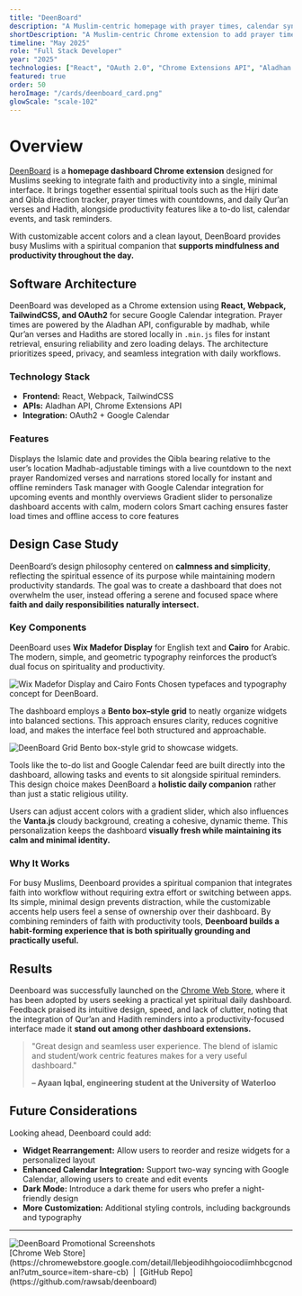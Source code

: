 ```yaml
---
title: "DeenBoard"
description: "A Muslim-centric homepage with prayer times, calendar sync, and daily widgets. This Chrome extension replaces your new tab page with a beautiful dashboard to meet all your Islamic needs, with useful widgets to improve your productivity."
shortDescription: "A Muslim-centric Chrome extension to add prayer times, calendar sync, and daily widgets to your new tab."
timeline: "May 2025"
role: "Full Stack Developer"
year: "2025"
technologies: ["React", "OAuth 2.0", "Chrome Extensions API", "Aladhan API"]
featured: true
order: 50
heroImage: "/cards/deenboard_card.png"
glowScale: "scale-102"
---
```


# Overview

[DeenBoard](https://chromewebstore.google.com/detail/llebjeodihhgoiocodiimhbcgcnodanl?utm_source=item-share-cb) is a **homepage dashboard Chrome extension** designed for Muslims seeking to integrate faith and productivity into a single, minimal interface. It brings together essential spiritual tools such as the Hijri date and Qibla direction tracker, prayer times with countdowns, and daily Qur’an verses and Hadith, alongside productivity features like a to-do list, calendar events, and task reminders. 

With customizable accent colors and a clean layout, DeenBoard provides busy Muslims with a spiritual companion that **supports mindfulness and productivity throughout the day.**

## Software Architecture

DeenBoard was developed as a Chrome extension using **React, Webpack, TailwindCSS, and OAuth2** for secure Google Calendar integration. Prayer times are powered by the Aladhan API, configurable by madhab, while Qur’an verses and Hadiths are stored locally in `.min.js` files for instant retrieval, ensuring reliability and zero loading delays. The architecture prioritizes speed, privacy, and seamless integration with daily workflows.

### Technology Stack

- **Frontend:** React, Webpack, TailwindCSS
- **APIs:** Aladhan API, Chrome Extensions API
- **Integration:** OAuth2 + Google Calendar

### Features

<FeatureGrid>
  <FeatureCard icon="Compass" title="Hijri Date & Qibla Tracker">
    Displays the Islamic date and provides the Qibla bearing relative to the user’s location
  </FeatureCard>
  <FeatureCard icon="Clock" title="Prayer Times & Countdown">
    Madhab-adjustable timings with a live countdown to the next prayer
  </FeatureCard>
  <FeatureCard icon="BookOpen" title="Daily Qur’an & Hadith">
    Randomized verses and narrations stored locally for instant and offline reminders
  </FeatureCard>
  <FeatureCard icon="CalendarDays" title="To-Do List & Calendar">
    Task manager with Google Calendar integration for upcoming events and monthly overviews
  </FeatureCard>
  <FeatureCard icon="Paintbrush" title="Customizable Appearance">
    Gradient slider to personalize dashboard accents with calm, modern colors
  </FeatureCard>
   <FeatureCard icon="Bolt" title="Optimized Caching">
    Smart caching ensures faster load times and offline access to core features
  </FeatureCard>
</FeatureGrid>

## Design Case Study

DeenBoard’s design philosophy centered on **calmness and simplicity**, reflecting the spiritual essence of its purpose while maintaining modern productivity standards. The goal was to create a dashboard that does not overwhelm the user, instead offering a serene and focused space where **faith and daily responsibilities naturally intersect.**

### Key Components

DeenBoard uses **Wix Madefor Display** for English text and **Cairo** for Arabic. The modern, simple, and geometric typography reinforces the product’s dual focus on spirituality and productivity.

<div className="my-8">
  <img 
    src="/case-studies/deenboard/DeenboardTypo.png" 
    alt="Wix Madefor Display and Cairo Fonts"
    className="w-full mb-6"
    draggable="false"
  />
  <span className="text-center text-sm text-[var(--foreground)]/50">
    Chosen typefaces and typography concept for DeenBoard.
  </span>
</div>

The dashboard employs a **Bento box–style grid** to neatly organize widgets into balanced sections. This approach ensures clarity, reduces cognitive load, and makes the interface feel both structured and approachable.

<div className="my-8">
  <img 
    src="/case-studies/deenboard/DeenboardGrid.png" 
    alt="DeenBoard Grid"
    className="w-full mb-6 rounded-xl"
    draggable="false"
  />
  <span className="text-center text-sm text-[var(--foreground)]/50">
    Bento box-style grid to showcase widgets.
  </span>
</div>

Tools like the to-do list and Google Calendar feed are built directly into the dashboard, allowing tasks and events to sit alongside spiritual reminders. This design choice makes DeenBoard a **holistic daily companion** rather than just a static religious utility.

Users can adjust accent colors with a gradient slider, which also influences the **Vanta.js** cloudy background, creating a cohesive, dynamic theme. This personalization keeps the dashboard **visually fresh while maintaining its calm and minimal identity.**


### Why It Works

For busy Muslims, Deenboard provides a spiritual companion that integrates faith into workflow without requiring extra effort or switching between apps. Its simple, minimal design prevents distraction, while the customizable accents help users feel a sense of ownership over their dashboard. By combining reminders of faith with productivity tools, **Deenboard builds a habit-forming experience that is both spiritually grounding and practically useful.**


## Results

Deenboard was successfully launched on the [Chrome Web Store](https://chromewebstore.google.com/detail/llebjeodihhgoiocodiimhbcgcnodanl?utm_source=item-share-cb), where it has been adopted by users seeking a practical yet spiritual daily dashboard. Feedback praised its intuitive design, speed, and lack of clutter, noting that the integration of Qur’an and Hadith reminders into a productivity-focused interface made it **stand out among other dashboard extensions.**

> "Great design and seamless user experience. The blend of islamic and student/work centric features makes for a very useful dashboard."
>
> **– Ayaan Iqbal, engineering student at the University of Waterloo**

## Future Considerations

Looking ahead, Deenboard could add:

- **Widget Rearrangement:** Allow users to reorder and resize widgets for a personalized layout
- **Enhanced Calendar Integration:** Support two-way syncing with Google Calendar, allowing users to create and edit events
- **Dark Mode:** Introduce a dark theme for users who prefer a night-friendly design
- **More Customization:** Additional styling controls, including backgrounds and typography

---

<div className="my-8">
  <img 
    src="/case-studies/deenboard/DeenboardPromo.png" 
    alt="DeenBoard Promotional Screenshots"
    className="w-full mb-6"
    draggable="false"
  />
</div>

<div className="mt-8">
  <span className="text-center text-md text-[var(--foreground)]/50">
    [Chrome Web Store](https://chromewebstore.google.com/detail/llebjeodihhgoiocodiimhbcgcnodanl?utm_source=item-share-cb) &nbsp;|&nbsp; [GitHub Repo](https://github.com/rawsab/deenboard) 
  </span>
</div>
